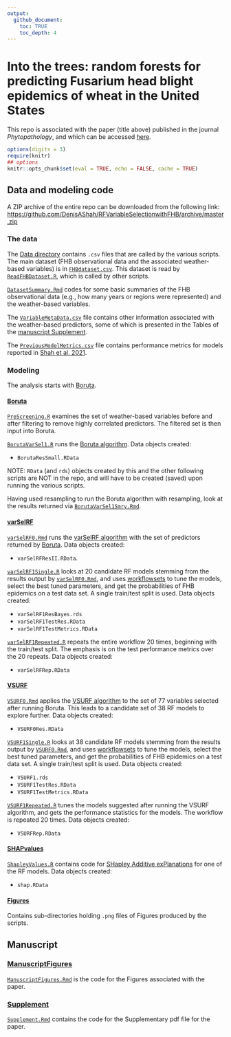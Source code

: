 ```yaml
---
output:
  github_document:
    toc: TRUE
    toc_depth: 4
---
```


Into the trees: random forests for predicting Fusarium head blight epidemics of wheat in the United States
=========

This repo is associated with the paper (title above) published in the journal *Phytopathology*, and which can be accessed [here](https://apsjournals.apsnet.org/doi/10.1094/PHYTO-10-22-0380-R).


```r
options(digits = 3)
require(knitr)
## options
knitr::opts_chunk$set(eval = TRUE, echo = FALSE, cache = TRUE)
```

## Data and modeling code

A ZIP archive of the entire repo can be downloaded from the following link:
<https://github.com/DenisAShah/RFVariableSelectionwithFHB/archive/master.zip>

### The data
The [Data directory](Data) contains `.csv` files that are called by the various scripts. The main dataset (FHB observational data and the associated weather-based variables) is in [`FHBdataset.csv`](Data/FHBdataset.csv).  This dataset is read by [`ReadFHBDataset.R`](ReadFHBDataset.R), which is called by other scripts.

[`DatasetSummary.Rmd`](DatasetSummary.Rmd) codes for some basic summaries of the FHB observational data (e.g., how many years or regions were represented) and the weather-based variables. 

The [`VariableMetaData.csv`](Data/VariableMetaData.csv) file contains other information associated with the weather-based predictors, some of which is presented in the Tables of the [manuscript Supplement](Supplement/Supplement.Rmd).  

The [`PreviousModelMetrics.csv`](Data/PreviousModelMetrics.csv) file contains performance metrics for models reported in [Shah et al. 2021](https://journals.plos.org/ploscompbiol/article?id=10.1371/journal.pcbi.1008831). 


### Modeling

The analysis starts with [Boruta](Boruta).

#### [Boruta](Boruta)
[`PreScreening.R`](Boruta/PreScreening.R) examines the set of weather-based variables before and after filtering to remove highly correlated predictors. The filtered set is then input into Boruta.

[`BorutaVarSel1.R`](Boruta/BorutaVarSel1.R) runs the [Boruta algorithm](https://mbq.github.io/Boruta/). Data objects created:

- `BorutaResSmall.RData`


NOTE: `RData` (and `rds`) objects created by this and the other following scripts are NOT in the repo, and will have to be created (saved) upon running the various scripts.

Having used resampling to run the Boruta algorithm with resampling, look at the results returned via [`BorutaVarSel1Smry.Rmd`](Boruta/BorutaVarSel1Smry.Rmd).


#### [varSelRF](varSelRF)
[`varSelRF0.Rmd`](varSelRF/varSelRF0.Rmd) runs the [varSelRF algorithm](https://github.com/rdiaz02/varSelRF) with the set of predictors returned by [Boruta](Boruta). Data objects created:

  - `varSelRFResII.RData`.
  
  
[`varSelRF1Single.R`](varSelRF/varSelRF1Single.R) looks at 20 candidate RF models stemming from the results output by [`varSelRF0.Rmd`](varSelRF/varSelRF0.Rmd), and uses [workflowsets](https://workflowsets.tidymodels.org/) to tune the models, select the best tuned parameters, and get the probabilities of FHB epidemics on a test data set. A single train/test split is used. Data objects created:  

  - `varSelRF1ResBayes.rds`
  - `varSelRF1TestRes.RData`
  - `varSelRF1TestMetrics.RData`


[`varSelRF1Repeated.R`](varSelRF/varSelRF1Repeated.R) repeats the entire workflow 20 times, beginning with the train/test split. The emphasis is on the test performance metrics over the 20 repeats. Data objects created:

  - `varSelRFRep.RData`
  


#### [VSURF](VSURF)
[`VSURF0.Rmd`](VSURF/VSURF0.Rmd) applies the [VSURF algorithm](https://github.com/robingenuer/VSURF) to the set of 77 variables selected after running Boruta. This leads to a candidate set of 38 RF models to explore further. Data objects created:

  - `VSURF0Res.RData`


[`VSURF1Single.R`](VSURF/VSURF1Single.R) looks at 38 candidate RF models stemming from the results output by [`VSURF0.Rmd`](VSURF/VSURF0.Rmd), and uses [workflowsets](https://workflowsets.tidymodels.org/) to tune the models, select the best tuned parameters, and get the probabilities of FHB epidemics on a test data set. A single train/test split is used. Data objects created:  

  - `VSURF1.rds`
  - `VSURF1TestRes.RData`
  - `VSURF1TestMetrics.RData`


[`VSURF1Repeated.R`](VSURF/VSURF1Repeated.R) tunes the models suggested after running the VSURF algorithm, and gets the performance statistics for the models. The workflow is repeated 20 times. Data objects created:

  - `VSURFRep.RData`


#### [SHAPvalues](SHAPvalues)
[`ShapleyValues.R`](SHAPvalues/ShapleyValues.R) contains code for [SHapley Additive exPlanations](https://github.com/slundberg/shap) for one of the RF models. Data objects created:

 - `shap.RData`
 

#### [Figures](Figures)
Contains sub-directories holding `.png` files of Figures produced by the scripts.


## Manuscript
### [ManuscriptFigures](ManuscriptFigures)
[`ManuscriptFigures.Rmd`](ManuscriptFigures/ManuscriptFigures.Rmd) is the code for the Figures associated with the paper.


### [Supplement](Supplement)
[`Supplement.Rmd`](Supplement/Supplement.Rmd) contains the code for the Supplementary pdf file for the paper.




